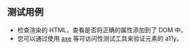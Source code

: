 ## 测试用例

* 检查渲染的 HTML，查看是否将正确的属性添加到了 DOM 中。
* 您可以通过使用 [axe](https://www.deque.com/axe/) 等可访问性测试工具来验证元素的 a11y。
